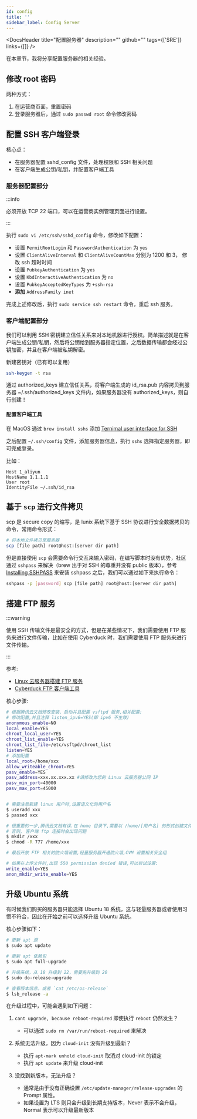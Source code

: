 ```yaml
---
id: config
title: ''
sidebar_label: Config Server
---
```



<DocsHeader
  title="配置服务器"
  description=""
  github=""
  tags={['SRE']}
  links={[]}
/>

在本章节，我将分享配置服务器的相关经验。

## 修改 root 密码

两种方式：

1. 在运营商页面，重置密码
2. 登录服务器后，通过 `sudo passwd root` 命令修改密码

## 配置 SSH 客户端登录

核心点：

- 在服务器配置 sshd_config 文件，处理权限和 SSH 相关问题
- 在客户端生成公钥/私钥，并配置客户端工具

### 服务器配置部分

:::info

必须开放 TCP 22 端口，可以在运营商实例管理页面进行设置。

:::

执行 `sudo vi /etc/ssh/sshd_config` 命令，修改如下配置：

- 设置 `PermitRootLogin` 和 `PasswordAuthentication` 为 `yes`
- 设置 `ClientAliveInterval` 和 `ClientAliveCountMax` 分别为 1200 和 3， 修改 ssh 超时时间
- 设置 `PubkeyAuthentication` 为 `yes`
- 设置 `KbdInteractiveAuthentication` 为 `no`
- 设置 `PubkeyAcceptedKeyTypes` 为 `+ssh-rsa`
- **添加** `AddressFamily inet`

完成上述修改后，执行 `sudo service ssh restart` 命令，重启 ssh 服务。

### 客户端配置部分

我们可以利用 SSH 密钥建立信任关系来对本地机器进行授权。简单描述就是在客户端生成公钥/私钥，然后将公钥给到服务器指定位置，之后数据传输都会经过公钥加密，并且在客户端被私钥解密。

新建密钥对（已有可以复用）

```bash
ssh-keygen -t rsa
```

通过 authorized_keys 建立信任关系，将客户端生成的 id_rsa.pub 内容拷贝到服务器 ~/.ssh/authorized_keys 文件内，如果服务器没有 authorized_keys，则自行创建！

#### 配置客户端工具

在 MacOS 通过 `brew install sshs` 添加 [Ternimal user interface for SSH](https://github.com/quantumsheep/sshs)

之后配置 `~/.ssh/config` 文件，添加服务器信息，执行 `sshs` 选择指定服务器，即可完成登录。

比如：

```title=~/.ssh/config
Host 1_aliyun
HostName 1.1.1.1
User root
IdentityFile ~/.ssh/id_rsa
```

## 基于 `scp` 进行文件拷贝

scp 是 secure copy 的缩写，是 lunix 系统下基于 SSH 协议进行安全数据拷贝的命令，常用命令形式：

```bash
# 将本地文件拷贝至服务器
scp [file path] root@host:[server dir path]
```

但是直接使用 `scp` 会需要命令行交互来输入密码，在编写脚本时没有优势，社区通过 `sshpass` 来解决（brew 出于对 SSH 的尊重并没有 public 版本），参考 [Installing SSHPASS](https://gist.github.com/arunoda/7790979) 来安装 sshpass 之后，我们可以通过如下来执行命令：

```bash
sshpass -p [password] scp [file path] root@host:[server dir path]
```

## 搭建 FTP 服务

:::warning

使用 SSH 传输文件是最安全的方式，但是在某些情况下，我们需要使用 FTP 服务来进行文件传输，比如在使用 Cyberduck 时，我们需要使用 FTP 服务来进行文件传输。

:::

参考:

- [Linux 云服务器搭建 FTP 服务](https://cloud.tencent.com/document/product/213/10912)
- [Cyberduck FTP 客户端工具](https://cyberduck.io/)

核心步骤:

```bash
# 根据腾讯云文档修改安装、启动并且配置 vsftpd 服务,相关配置:
# 修改配置,并且注释 listen_ipv6=YES(即 ipv6 不生效)
anonymous_enable=NO
local_enable=YES
chroot_local_user=YES
chroot_list_enable=YES
chroot_list_file=/etc/vsftpd/chroot_list
listen=YES
# 添加配置
local_root=/home/xxx
allow_writeable_chroot=YES
pasv_enable=YES
pasv_address=xxx.xx.xxx.xx #请修改为您的 Linux 云服务器公网 IP
pasv_min_port=40000
pasv_max_port=45000


# 需要注意新建 linux 用户时,设置语义化的用户名
$ useradd xxx
$ passed xxx

# 很重要的一步,腾讯云文档有误.在 home 目录下,需要以 /home/[用户名] 的形式创建文件夹,并且赋予权限
# 否则, 客户端 ftp 连接时会出现问题
$ mkdir /xxx
$ chmod -R 777 /home/xxx

# 最后开放 FTP 相关的防火墙设置,轻量服务器开通防火墙,CVM 设置相关安全组

# 如果在上传文件时,出现 550 permission denied 错误,可以尝试设置:
write_enable=YES
anon_mkdir_write_enable=YES
```

## 升级 Ubuntu 系统

有时候我们购买的服务器只能选择 Ubuntu 18 系统，这与轻量服务器或者使用习惯不符合，因此在开始之前可以选择升级 Ubuntu 系统。

核心步骤如下：

```bash
# 更新 apt 源
$ sudo apt update

# 更新 apt 依赖包
$ sudo apt full-upgrade

# 升级系统，从 18 升级到 22，需要先升级到 20
$ sudo do-release-upgrade

# 查看版本信息，或者 `cat /etc/os-release`
$ lsb_release -a
```

在升级过程中，可能会遇到如下问题：

1. `cant upgrade, because reboot-required` 即使执行 `reboot` 仍然发生？

   - 可以通过 `sudo rm /var/run/reboot-required` 来解决

2. 系统无法升级，因为 `cloud-init` 没有升级到最新？

   - 执行 `apt-mark unhold cloud-init` 取消对 cloud-init 的锁定
   - 执行 `apt update` 来升级 cloud-init

3. 没找到新版本，无法升级？

   - 通常是由于没有正确设置 `/etc/update-manager/release-upgrades` 的 Prompt 属性。
   - 如果设置为 LTS 则只会升级到长期支持版本，Never 表示不会升级，Normal 表示可以升级最新版本
